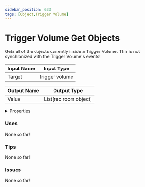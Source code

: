 ```yaml
---
sidebar_position: 633
tags: [Object,Trigger Volume]
---
```


# Trigger Volume Get Objects

Gets all of the objects currently inside a Trigger Volume. This is not synchronized with the Trigger Volume's events!




<EsbSvg />

| Input Name | Input Type |
|-----------|-----------|
| Target | trigger volume |

| Output Name | Output Type |
|-----------|-----------|
| Value | List[rec room object] |


<details>
  <summary>Properties</summary>
  <div>
    <div>
    <table>
      <thead>
        <tr>
          <th>Is beta required?</th>
          <th>❌</th>
        </tr>
        <tr>
          <th>Is this chip a trolling risk?</th>
          <th>❌</th>
        </tr>
        <tr>
          <th>Chip UUID</th>
          <th>530932a7-8781-4b09-a945-b33af6675809</th>
        </tr>
      </thead>
    </table>
    </div>
  </div>
</details>

### Uses

None so far!

### Tips

None so far!

### Issues

None so far!